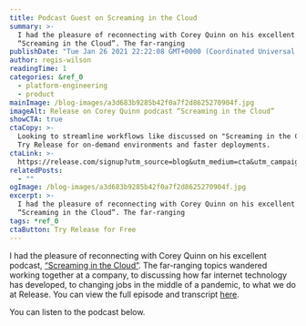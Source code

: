 ```yaml
---
title: Podcast Guest on Screaming in the Cloud
summary: >-
  I had the pleasure of reconnecting with Corey Quinn on his excellent podcast,
  “Screaming in the Cloud”. The far-ranging
publishDate: "Tue Jan 26 2021 22:22:08 GMT+0000 (Coordinated Universal Time)"
author: regis-wilson
readingTime: 1
categories: &ref_0
  - platform-engineering
  - product
mainImage: /blog-images/a3d683b9285b42f0a7f2d8625270904f.jpg
imageAlt: Release on Corey Quinn podcast “Screaming in the Cloud”
showCTA: true
ctaCopy: >-
  Looking to streamline workflows like discussed on "Screaming in the Cloud"?
  Try Release for on-demand environments and faster deployments.
ctaLink: >-
  https://release.com/signup?utm_source=blog&utm_medium=cta&utm_campaign=blog-cta&utm_content=podcast-guest-on-screaming-in-the-cloud
relatedPosts:
  - ""
ogImage: /blog-images/a3d683b9285b42f0a7f2d8625270904f.jpg
excerpt: >-
  I had the pleasure of reconnecting with Corey Quinn on his excellent podcast,
  “Screaming in the Cloud”. The far-ranging
tags: *ref_0
ctaButton: Try Release for Free
---
```


I had the pleasure of reconnecting with Corey Quinn on his excellent podcast, [“Screaming in the Cloud”](https://www.lastweekinaws.com/podcast/). The far-ranging topics wandered working together at a company, to discussing how far internet technology has developed, to changing jobs in the middle of a pandemic, to what we do at Release. You can view the full episode and transcript [here](https://www.lastweekinaws.com/podcast/screaming-in-the-cloud/reconnecting-with-an-old-boss-with-regis-wilson/).

You can listen to the podcast below.

